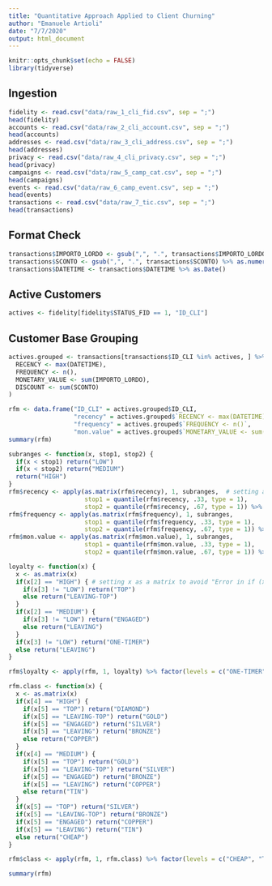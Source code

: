 ---
title: "Quantitative Approach Applied to Client Churning"
author: "Emanuele Artioli"
date: "7/7/2020"
output: html_document
---

```{r setup, include=FALSE}
knitr::opts_chunk$set(echo = FALSE)
library(tidyverse)
```

## Ingestion

```{r ingestion, include=FALSE}
fidelity <- read.csv("data/raw_1_cli_fid.csv", sep = ";")
head(fidelity)
accounts <- read.csv("data/raw_2_cli_account.csv", sep = ";")
head(accounts)
addresses <- read.csv("data/raw_3_cli_address.csv", sep = ";")
head(addresses)
privacy <- read.csv("data/raw_4_cli_privacy.csv", sep = ";")
head(privacy)
campaigns <- read.csv("data/raw_5_camp_cat.csv", sep = ";")
head(campaigns)
events <- read.csv("data/raw_6_camp_event.csv", sep = ";")
head(events)
transactions <- read.csv("data/raw_7_tic.csv", sep = ";")
head(transactions)
```
## Format Check

```{r formats}
transactions$IMPORTO_LORDO <- gsub(",", ".", transactions$IMPORTO_LORDO) %>% as.numeric()
transactions$SCONTO <- gsub(",", ".", transactions$SCONTO) %>% as.numeric()
transactions$DATETIME <- transactions$DATETIME %>% as.Date()
```

## Active Customers

```{r inactives}
actives <- fidelity[fidelity$STATUS_FID == 1, "ID_CLI"]
```

##  Customer Base Grouping

```{r grouping1}
actives.grouped <- transactions[transactions$ID_CLI %in% actives, ] %>% group_by(ID_CLI) %>% summarise(
  RECENCY <- max(DATETIME),
  FREQUENCY <- n(),
  MONETARY_VALUE <- sum(IMPORTO_LORDO),
  DISCOUNT <- sum(SCONTO)
)

rfm <- data.frame("ID_CLI" = actives.grouped$ID_CLI, 
                  "recency" = actives.grouped$`RECENCY <- max(DATETIME)`, 
                  "frequency" = actives.grouped$`FREQUENCY <- n()`, 
                  "mon.value" = actives.grouped$`MONETARY_VALUE <- sum(IMPORTO_LORDO)` - actives.grouped$`DISCOUNT <- sum(SCONTO)`)
summary(rfm)
```

```{r grouping2}
subranges <- function(x, stop1, stop2) {
  if(x < stop1) return("LOW")
  if(x < stop2) return("MEDIUM")
  return("HIGH")
}
rfm$recency <- apply(as.matrix(rfm$recency), 1, subranges,  # setting as.matrix() to avoid compiling error
                     stop1 = quantile(rfm$recency, .33, type = 1),
                     stop2 = quantile(rfm$recency, .67, type = 1)) %>% factor(levels = c("LOW", "MEDIUM", "HIGH"), ordered = TRUE) # high recency is desirable
rfm$frequency <- apply(as.matrix(rfm$frequency), 1, subranges,
                     stop1 = quantile(rfm$frequency, .33, type = 1),
                     stop2 = quantile(rfm$frequency, .67, type = 1)) %>% factor(levels = c("LOW", "MEDIUM", "HIGH"), ordered = TRUE)
rfm$mon.value <- apply(as.matrix(rfm$mon.value), 1, subranges,
                     stop1 = quantile(rfm$mon.value, .33, type = 1),
                     stop2 = quantile(rfm$mon.value, .67, type = 1)) %>% factor(levels = c("LOW", "MEDIUM", "HIGH"), ordered = TRUE)

loyalty <- function(x) {
  x <- as.matrix(x)
  if(x[2] == "HIGH") { # setting x as a matrix to avoid "Error in if (x$frequency == "HIGH") { : argument is of length zero"
    if(x[3] != "LOW") return("TOP")
    else return("LEAVING-TOP")
  }
  if(x[2] == "MEDIUM") {
    if(x[3] != "LOW") return("ENGAGED")
    else return("LEAVING")
  }
  if(x[3] != "LOW") return("ONE-TIMER")
  else return("LEAVING")
}

rfm$loyalty <- apply(rfm, 1, loyalty) %>% factor(levels = c("ONE-TIMER", "LEAVING", "ENGAGED", "LEAVING-TOP", "TOP"), ordered = TRUE)

rfm.class <- function(x) {
  x <- as.matrix(x)
  if(x[4] == "HIGH") {
    if(x[5] == "TOP") return("DIAMOND")
    if(x[5] == "LEAVING-TOP") return("GOLD")
    if(x[5] == "ENGAGED") return("SILVER")
    if(x[5] == "LEAVING") return("BRONZE")
    else return("COPPER")
  }
  if(x[4] == "MEDIUM") {
    if(x[5] == "TOP") return("GOLD")
    if(x[5] == "LEAVING-TOP") return("SILVER")
    if(x[5] == "ENGAGED") return("BRONZE")
    if(x[5] == "LEAVING") return("COPPER")
    else return("TIN")
  }
  if(x[5] == "TOP") return("SILVER")
  if(x[5] == "LEAVING-TOP") return("BRONZE")
  if(x[5] == "ENGAGED") return("COPPER")
  if(x[5] == "LEAVING") return("TIN")
  else return("CHEAP")
}

rfm$class <- apply(rfm, 1, rfm.class) %>% factor(levels = c("CHEAP", "TIN", "COPPER", "BRONZE", "SILVER", "GOLD", "DIAMOND"), ordered = TRUE)

summary(rfm)
```